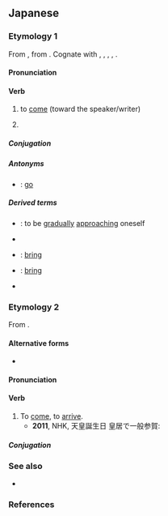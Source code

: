 ==Japanese==

===Etymology 1===
{{ja-kanjitab|く|yomi=kun}}
From {{inh|ja|ojp|sort=くる|-}}, from {{inh|ja|jpx-pro|sort=くる|*kuru}} {{rfv-etym|ja}}. Cognate with {{cog|xug|来ん|tr=すん, sun}}, {{cog|mvi|来|tr=きぃ, ksï}}, {{cog|ryu|来ーん|tr=ちゅーん, chuun}}, {{cog|rys|来ん|tr=きぃん, kïn}}, {{cog|yoi|来ん|tr=くん, kun}}.

====Pronunciation====
{{ja-pron|くる|acc=1|acc_ref=SMK2}}
{{ja-ojad}}

====Verb====
{{ja-verb|くる|type=kuru|tr=intrans}}

# to [[come]] (toward the speaker/writer)
#: {{ja-usex|[[お客さん]]が[[あまり]]'''来ない'''[[お店]]|お-きゃく-さん が あまり '''こない''' お-みせ|a shop that does not see many visitors}}
# {{rfdef|ja}}
#: {{ja-usex|[[心]]に'''来る'''[[悲しい|悲し]]さ|こころ に '''くる''' かなしさ|sadness that '''strikes''' the heart}}
#: {{ja-usex|[[喉]]に'''来る'''[[辛い|辛]]さ|のど に '''くる''' からさ|spiciness that '''assaults''' the throat}}

=====Conjugation=====
{{ja-kuru|||}}
{{ja-conj-bungo||irreg-k|sik=}}

=====Antonyms=====
* {{ja-r|行く|いく}}: {{qualifier|[[verb]]}} [[go]]

=====Derived terms=====
* {{ja-r|-て くる}}: {{qualifier|[[suffix]]}} to be [[gradually]] [[approaching]] oneself
* {{ja-r|迫り来る|せまりくる}}
* {{ja-r|持って来る|もって くる}}: {{qualifier|[[verb]]}} [[bring]] {{qualifier|the object is a thing}}
* {{ja-r|連れて来る|つれて くる}}: {{qualifier|[[verb]]}} [[bring]] {{qualifier|the object is a person}}
* {{ja-r|来る日|くるひ}}

===Etymology 2===
{{ja-kanjitab|きた|yomi=kun}}
{{ja-vp|来す|来る|きたす|きたる}}
From {{ja-compound|来|き|pos1=continuative form of etymology 1|linkto1=来る|至る|いたる}}.

====Alternative forms====
* {{ja-l|来たる}}

====Pronunciation====
{{ja-pron|きたる|acc=2|acc_ref=SMK2|acc2=0|acc2_ref=SMK2}}

====Verb====
{{ja-verb|type=1|tr=intrans|きたる}}

# To [[come]], to [[arrive]].
#* '''2011''', NHK, 天皇誕生日 皇居で一般参賀:
#*: {{ja-usex|'''来る'''年が皆さん一人びとりにとり、よい年であるよう祈っています。|'''きたる''' とし が みな-さん ひとりびとり に とり、 よい とし で ある よう いのって います。|I pray that '''next''' year [the '''coming''' year] will be a good year for each of you.}}

=====Conjugation=====
{{ja-go-ru|きた}}
{{ja-conj-bungo|きた|4-r}}

===See also===
* {{ja-r|来す|きたす}}

===References===
<references/>